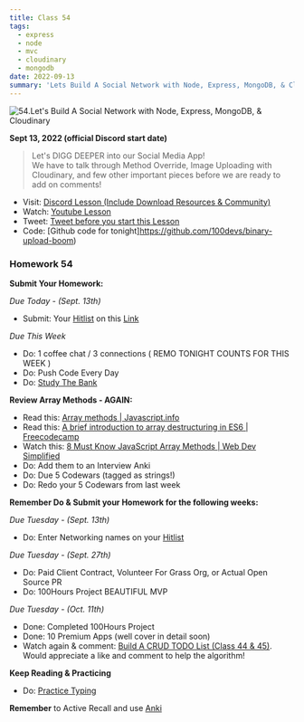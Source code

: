 ```yaml
---
title: Class 54
tags:
  - express
  - node
  - mvc
  - cloudinary
  - mongodb
date: 2022-09-13
summary: 'Lets Build A Social Network with Node, Express, MongoDB, & Cloudinary'
---
```


![54.Let's Build A Social Network with Node, Express, MongoDB, & Cloudinary](https://cdn.hashnode.com/res/hashnode/image/upload/v1676743057748/FGzCtflvW.png?auto=compress)

**Sept 13, 2022 (official Discord start date)**

> Let's DIGG DEEPER into our Social Media App! <br /> We have to talk through Method Override, Image Uploading with Cloudinary, and few other important pieces before we are ready to add on comments!

- Visit: [Discord Lesson (Include Download Resources & Community)](https://discord.com/channels/735923219315425401/738891289071714388/1019359726028464148)
- Watch: [Youtube Lesson](https://youtu.be/xsKGlEemTAo)
- Tweet: [Tweet before you start this Lesson](https://twitter.com/leonnoel/status/1569467339028201474)
- Code: [Github code for tonight]https://github.com/100devs/binary-upload-boom)

### Homework 54

**Submit Your Homework:**

_Due Today - (Sept. 13th)_

- Submit: Your [Hitlist](https://docs.google.com/spreadsheets/d/1Be-6gYvrfi8l-M0RnObzdysRIG7N7Yyu6rIF0OHw0Q4/edit?usp=sharing) on this [Link](https://forms.gle/8qWjZSihPaG5uyHX8)

_Due This Week_

- Do: 1 coffee chat / 3 connections ( REMO TONIGHT COUNTS FOR THIS WEEK )
- Do: Push Code Every Day
- Do: [Study The Bank](https://docs.google.com/document/d/1p7DhCsLOMMybYfePWLlD1-_8KU20zkBoArH4pnW1o3c)

**Review Array Methods - AGAIN:**

- Read this: [Array methods | Javascript.info](https://javascript.info/array-methods)
- Read this: [A brief introduction to array destructuring in ES6 | Freecodecamp](https://www.freecodecamp.org/news/array-destructuring-in-es6-30e398f21d10/)
- Watch this: [8 Must Know JavaScript Array Methods | Web Dev Simplified](https://youtu.be/R8rmfD9Y5-c)
- Do: Add them to an Interview Anki
- Do: Due 5 Codewars (tagged as strings!)
- Do: Redo your 5 Codewars from last week

**Remember Do & Submit your Homework for the following weeks:**

_Due Tuesday - (Sept. 13th)_

- Do: Enter Networking names on your [Hitlist](https://docs.google.com/spreadsheets/d/1Be-6gYvrfi8l-M0RnObzdysRIG7N7Yyu6rIF0OHw0Q4/edit?usp=sharing)

_Due Tuesday - (Sept. 27th)_

- Do: Paid Client Contract, Volunteer For Grass Org, or Actual Open Source PR
- Do: 100Hours Project BEAUTIFUL MVP

_Due Tuesday - (Oct. 11th)_

- Done: Completed 100Hours Project
- Done: 10 Premium Apps (well cover in detail soon)
- Watch again & comment: [Build A CRUD TODO List (Class 44 & 45)](https://youtu.be/jZ-kmmgi_d0). <br /> Would appreciate a like and comment to help the algorithm!

**Keep Reading & Practicing**

- Do: [Practice Typing](https://www.keybr.com/)

**Remember** to Active Recall and use [Anki](https://apps.ankiweb.net/)
